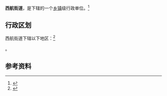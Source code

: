 {{中国乡级行政区
|景观照片文件名 = 
|景观照片描述 = 
|汉语拼音 = 
|其他语言 = 
|其他语言名称 = 
|旧称 = 
|地名出处 = 
|位置图文件名 = 
|位置图描述 = 
|自定义图片= 
|建置时间 = 
|政府驻地 = 
|毗邻 = 
|总面积 = 
|总人口 = 
|总人口年份 = 
|户籍人口 = 
|户籍人口年份 = 
|常住人口 = 
|常住人口年份 = 
|人口密度 = 
|GDP = 
|GDP年份 = 
|邮政编码 = 
|电话区号 = 851
|官方网站 = 
|网站名称 = 
|52/04/02/007/000}}

'''西航街道'''，是{{PRC admin/fullname|52/04/02/007/000|3}}下辖的一个[[乡镇|乡镇]]级行政单位。<ref>{{PRC admin/ref sgc|{{PRC admin/parent|52/04/02/007/000}}}}</ref>

== 行政区划 ==

西航街道下辖以下地区：<ref>{{PRC admin/ref sgc|52/04/02/007/000}}</ref>

{{PRC admin/children|52/04/02/007/000}}。

== 参考资料 ==

{{reflist}}

{{行政区划小作品}}
{{PRC admin/navcat|52/04/02/007/000}}